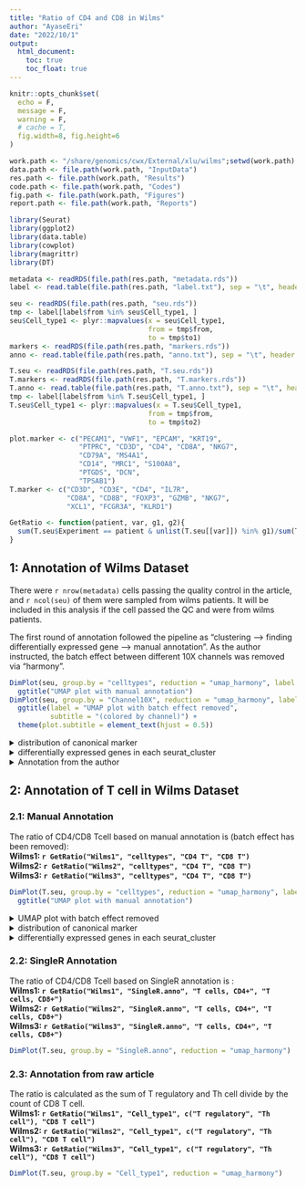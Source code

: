 ```yaml
---
title: "Ratio of CD4 and CD8 in Wilms"
author: "AyaseEri"
date: "2022/10/1"
output: 
  html_document:
    toc: true
    toc_float: true
---
```


```r
knitr::opts_chunk$set(
  echo = F, 
  message = F, 
  warning = F,
  # cache = T,
  fig.width=8, fig.height=6
)
```

<style>
  .featureplot{
      width: 1000px;
      height: 300px;
      overflow-x: auto;
      overflow-y: scroll;
      white-space: nowrap;
  }

  .featureplot img{
     max-width: none;
     max-height: none;
  }
</style>


```r
work.path <- "/share/genomics/cwx/External/xlu/wilms";setwd(work.path)
data.path <- file.path(work.path, "InputData")
res.path <- file.path(work.path, "Results")
code.path <- file.path(work.path, "Codes")
fig.path <- file.path(work.path, "Figures")
report.path <- file.path(work.path, "Reports")
```

```r
library(Seurat)
library(ggplot2)
library(data.table)
library(cowplot)
library(magrittr)
library(DT)
```

```r
metadata <- readRDS(file.path(res.path, "metadata.rds"))
label <- read.table(file.path(res.path, "label.txt"), sep = "\t", header = T)

seu <- readRDS(file.path(res.path, "seu.rds"))
tmp <- label[label$from %in% seu$Cell_type1, ]
seu$Cell_type1 <- plyr::mapvalues(x = seu$Cell_type1,
                                  from = tmp$from,
                                  to = tmp$to1)
markers <- readRDS(file.path(res.path, "markers.rds"))
anno <- read.table(file.path(res.path, "anno.txt"), sep = "\t", header = T)

T.seu <- readRDS(file.path(res.path, "T.seu.rds"))
T.markers <- readRDS(file.path(res.path, "T.markers.rds"))
T.anno <- read.table(file.path(res.path, "T.anno.txt"), sep = "\t", header = T)
tmp <- label[label$from %in% T.seu$Cell_type1, ]
T.seu$Cell_type1 <- plyr::mapvalues(x = T.seu$Cell_type1,
                                  from = tmp$from,
                                  to = tmp$to2)

plot.marker <- c("PECAM1", "VWF1", "EPCAM", "KRT19", 
                 "PTPRC", "CD3D", "CD4", "CD8A", "NKG7", 
                 "CD79A", "MS4A1", 
                 "CD14", "MRC1", "S100A8",
                 "PTGDS", "DCN", 
                 "TPSAB1")
T.marker <- c("CD3D", "CD3E", "CD4", "IL7R",
              "CD8A", "CD8B", "FOXP3", "GZMB", "NKG7",
              "XCL1", "FCGR3A", "KLRD1")

GetRatio <- function(patient, var, g1, g2){
  sum(T.seu$Experiment == patient & unlist(T.seu[[var]]) %in% g1)/sum(T.seu$Experiment == patient & unlist(T.seu[[var]]) %in% g2)
}
```

## 1: Annotation of Wilms Dataset

There were `r nrow(metadata)` cells passing the quality control in the article, and `r ncol(seu)` of them were sampled from wilms patients. It will be included in this analysis if the cell passed the QC and were from wilms patients.

The first round of annotation followed the pipeline as "clustering --> finding differentially expressed gene --> manual annotation". As the author instructed, the batch effect between different 10X channels was removed via "harmony". 

```r
DimPlot(seu, group.by = "celltypes", reduction = "umap_harmony", label = T) +
  ggtitle("UMAP plot with manual annotation")
DimPlot(seu, group.by = "Channel10X", reduction = "umap_harmony", label = T) + 
  ggtitle(label = "UMAP plot with batch effect removed",
          subtitle = "(colored by channel)") +
  theme(plot.subtitle = element_text(hjust = 0.5))
```

<details>
<summary>distribution of canonical marker</summary>
<div class="featureplot">
```r
plot.cache <- FeaturePlot(seu, features = plot.marker, reduction = "umap_harmony", combine = F)
plot.cache <- lapply(plot.cache, function(x){
  x + NoLegend() + NoAxes()
})
plot_grid(plotlist = plot.cache, ncol = 4)
```
</details>

<details>
<summary>differentially expressed genes in each seurat_cluster</summary>
```r
markers$celltypes <- anno$celltypes[match(markers$cluster, anno$label)]
datatable(data = markers, class = "cell-border stripe", rownames = F, caption = "Marker of each seurat cluster",
              filter = "top", editable = T, extensions = c("Select", "SearchBuilder")) %>%
   formatSignif(columns=c("p_val", "avg_log2FC", "p_val_adj"), digits=3)
```
</details>

<details>
<summary>Annotation from the author</summary>
```r
DimPlot(seu, group.by = "Cell_type1", reduction = "umap_harmony")
```
</details>

## 2: Annotation of T cell in Wilms Dataset

### 2.1: Manual Annotation

The ratio of CD4/CD8 Tcell based on manual annotation is (batch effect has been removed):  
**Wilms1: `r GetRatio("Wilms1", "celltypes", "CD4 T", "CD8 T")`**  
**Wilms2: `r GetRatio("Wilms2", "celltypes", "CD4 T", "CD8 T")`**  
**Wilms3: `r GetRatio("Wilms3", "celltypes", "CD4 T", "CD8 T")`**  

```r
DimPlot(T.seu, group.by = "celltypes", reduction = "umap_harmony", label = T) +
  ggtitle("UMAP plot with manual annotation")
```
<details>
<summary>UMAP plot with batch effect removed</summary>
```r
DimPlot(T.seu, group.by = "Channel10X", reduction = "umap_harmony", label = T) + 
  ggtitle(label = "UMAP plot with batch effect removed",
          subtitle = "(colored by channel)") +
  theme(plot.subtitle = element_text(hjust = 0.5))
```
</details>

<details>
<summary>distribution of canonical marker</summary>
<div class="featureplot">
```r
plot.cache <- FeaturePlot(T.seu, features = T.marker, reduction = "umap_harmony", combine = F)
plot.cache <- lapply(plot.cache, function(x){
  x + NoLegend() + NoAxes()
})
plot_grid(plotlist = plot.cache, ncol = 4)
```
</details>

<details>
<summary>differentially expressed genes in each seurat_cluster</summary>
```r
T.markers$celltypes <- T.anno$celltypes[match(T.markers$cluster, T.anno$label)]
datatable(data = T.markers, class = "cell-border stripe", rownames = F, caption = "Marker of each seurat cluster",
              filter = "top", editable = T, extensions = c("Select", "SearchBuilder")) %>%
   formatSignif(columns=c("p_val", "avg_log2FC", "p_val_adj"), digits=3)
```
</details>


### 2.2: SingleR Annotation

The ratio of CD4/CD8 Tcell based on SingleR annotation is :  
**Wilms1: `r GetRatio("Wilms1", "SingleR.anno", "T cells, CD4+", "T cells, CD8+")`**  
**Wilms2: `r GetRatio("Wilms2", "SingleR.anno", "T cells, CD4+", "T cells, CD8+")`**  
**Wilms3: `r GetRatio("Wilms3", "SingleR.anno", "T cells, CD4+", "T cells, CD8+")`**  

```r
DimPlot(T.seu, group.by = "SingleR.anno", reduction = "umap_harmony")
```


### 2.3: Annotation from raw article

The ratio is calculated as the sum of T regulatory and Th cell divide by the count of CD8 T cell.  
**Wilms1: `r GetRatio("Wilms1", "Cell_type1", c("T regulatory", "Th cell"), "CD8 T cell")`**  
**Wilms2: `r GetRatio("Wilms2", "Cell_type1", c("T regulatory", "Th cell"), "CD8 T cell")`**  
**Wilms3: `r GetRatio("Wilms3", "Cell_type1", c("T regulatory", "Th cell"), "CD8 T cell")`** 

```r
DimPlot(T.seu, group.by = "Cell_type1", reduction = "umap_harmony")
```

